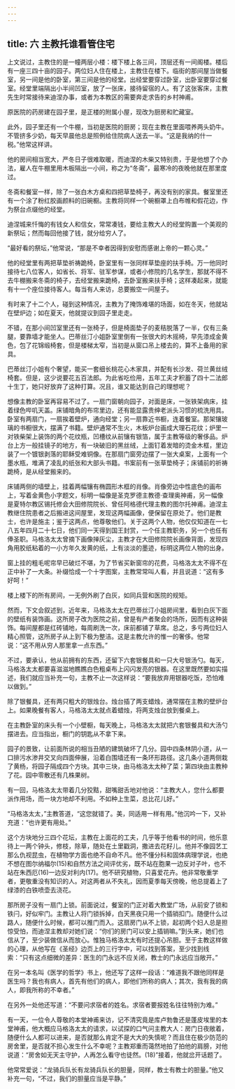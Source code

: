 ```yaml
---
---
---
```

title: 六 主教托谁看管住宅
---





上文说过，主教住的是一幢两层小楼：楼下楼上各三间，顶层还有一间阁楼。楼后有一座三四十亩的园子。两位妇人住在楼上，主教住在楼下。临街的那间屋当做餐室，另一间是他的卧室，第三间是他的经堂。出经堂要穿过卧室，出卧室要穿过餐室。经堂里端隔出小半间凹室，放了一张床，接待留宿的人。有了这张客床，主教先生时常接待来迪涅办事，或者为本教区的需要奔走求告的乡村神甫。

原医院的药房建在园子里，是正楼的附属小屋，现改为厨房和贮藏室。

此外，园子里还有一个牛棚，当初是医院的厨房；现在主教在里面喂养两头奶牛。不管挤多少奶，每天早晨他总是照例给住院病人送去一半。“这是我纳的什一税。”他常这样讲。

他的房间相当宽大，严冬日子很难取暖，而迪涅的木柴又特别贵，于是他想了个办法，雇人在牛棚里用木板隔出一小间，称之为“冬斋”，最寒冷的夜晚他就在那里度过。

冬斋和餐室一样，除了一张白木方桌和四把草垫椅子，再没有别的家具。餐室里还有一个涂了粉红胶画颜料的旧碗橱。主教将同样一个碗橱罩上白布帷和假花边，作为祭台点缀他的经堂。

迪涅城来忏悔的有钱女人和信女，常常凑钱，要给主教大人的经堂购置一个美观的新祭坛；然而每回他接了钱，就分给穷人了。

“最好看的祭坛，”他常说，“那是不幸者因得到安慰而感谢上帝的一颗心灵。”

他的经堂里有两把草垫祈祷跪椅，卧室里有一张同样草垫座的扶手椅。万一他同时接待七八位客人，如省长、将军、驻军参谋，或者小修院的几名学生，那就不得不去牛棚搬来冬斋的椅子，去经堂搬来跪椅，去卧室搬来扶手椅；这样凑起来，就能有十一个座位接待客人。每当有人来访，总要搬空一间屋子。

有时来了十二个人，碰到这种情况，主教为了掩饰难堪的场面，如在冬天，他就站在壁炉边；如在夏天，他就提议到园子里走走。

不错，在那小间凹室里还有一张椅子，但是椅面垫子的麦秸脱落了一半，仅有三条腿，要靠墙才能坐人。巴蒂丝汀小姐卧室里倒有一张很大的木摇椅，早先漆成金黄色，包了花锦缎椅套，但是楼梯太窄，当初是从窗口吊上楼去的，算不上备用的家具。

巴蒂丝汀小姐有个奢望，能买一套细长桃花心木家具，并配有长沙发、荷兰黄丝绒椅套。但是，这少说要花五百法郎。为此省吃俭用，五年工夫才积蓄了四十二法郎十生丁，她只好放弃了这种打算。况且，谁又能达到自己的理想呢？

想像主教的卧室再容易不过了。一扇门窗朝向园子，对面是床，一张铁架病床，挂着绿色哔叽天盖。床铺暗角的布帘里边，还有能显露贵绅老派头习惯的梳洗用具。卧室有两扇门，一扇挨着壁炉，通向经堂；另一扇靠近书橱，连着餐室。那架镶玻璃的书橱很大，摆满了书籍。壁炉通常不生火，木板炉台画成大理石花纹；炉里一对铁柴架上装饰的两个花纹瓶，凹槽纹从前镶有银箔，属于主教等级的奢侈品。炉台上方一般挂镜子的地方，有一块破旧的黑丝绒，上面钉着发暗的烫金木框，里边装了一个镀银剥落的耶稣受难铜像。在那扇门窗旁边摆了一张大桌案，上面有一个墨水瓶，堆满了凌乱的纸张和大部头书籍。书案前有一张草垫椅子；床铺前的祈祷跪椅，是从经堂搬来的。

床铺两侧的墙壁上，挂着两幅镶有椭圆形木框的肖像。肖像旁边中性底色的画布上，写着金黄色小字题文，标明一幅像是圣克罗德主教德·查理奥神甫，另一幅像是夏特尔教区锡托修会大田修院院长、曾任阿格德代理主教的图尔托神甫。迪涅主教继住院患者之后搬进这间屋里，发现这两幅画像，便保留在原处了。他们是教士，也许是施主；鉴于这两点，他尊敬他们。关于这两个人物，他仅仅知道在一七八五年四月二十七日，他们同一天得到国王封赏，一个任主教职务，另一个也任有俸圣职。马格洛太太曾摘下画像掸灰尘，主教才在大田修院院长画像背面，发现四角用胶纸粘着的一小方年久发黄的纸，上有淡淡的墨迹，标明这两位人物的出身。

窗上挂的粗毛呢帘早已破烂不堪，为了节省买新窗帘的花费，马格洛太太不得不在正中补了一大条。补缀恰成一个十字图案，主教常常叫人看，并且说道：“这有多好呵！”

楼上楼下的所有房间，一无例外刷了白灰，如同兵营和医院的规矩。

然而，下文会叙述到，近年来，马格洛太太在巴蒂丝汀小姐房间里，看到白灰下面的壁纸有装饰画。这所房子改为医院之前，曾是有产者聚会的场所，因而有这种装饰。每间屋都是红砖铺地，每周刷洗一次，床前都铺了草席。总之，多亏两位妇人精心照管，这所房子从上到下极为整洁。这是主教允许的惟一的奢侈。他常说：“这不用从穷人那里拿一点东西。”

不过，要承认，他从前拥有的东西，还留下六套银餐具和一只大号银汤勺。每天，马格洛太太都要喜滋滋地瞧瞧白色粗桌布上闪闪发亮的银器。在这里既然要如实描述，我们就应当补充一句，主教不止一次这样说：“要我放弃用银器吃饭，恐怕难以做到。”

除了银餐具，还有两只粗大的银烛台。烛台插了两支蜡烛，通常摆在主教的壁炉台上。如果晚餐有客人，马格洛太太就点着蜡烛，将两支烛台放到餐桌上。

在主教卧室的床头有一个小壁橱，每天晚上，马格洛太太就把六套银餐具和大汤勺摆进去。应当指出，橱门的钥匙从不拿下来。

园子的景致，让前面所说的相当丑陋的建筑破坏了几分。园中四条林阴小道，从一口排污水渗井交叉向四面伸展，沿着白围墙还有一条环形路径。这几条小道两侧栽了黄杨，将园子隔成四个方块。其中三块，由马格洛太太种了菜；第四块由主教种了花。园中零散还有几株果树。

有一回，马格洛太太带着几分狡黠，甜嘴甜舌地对他说：“主教大人，您什么都要派作用场，而一块方地却不利用。不如种上生菜，总比花儿好。”

“马格洛太太，”主教答道，“这您就错了。美，同适用一样有用。”他沉吟一下，又补充道：“也许更有用处。”

这个方块地分三四个花坛，主教在上面花的工夫，几乎等于他看书的时间，他乐意待上一两个钟头，修枝，除草，随处在土里戳洞，撒进去花籽儿。他并不像园艺工那么仇视昆虫，在植物学方面也绝不自命不凡。他不懂分科和固体病理学说，也绝不想在图尔纳福尔(15)和自然方法之间评优劣，既不站在胞果一边反对子叶，也不站在朱西厄(16)一边反对利内(17)。他不研究植物，只喜爱花卉。他非常敬重学者，更敬重没有知识的人。对这两者从不失礼，因而夏季每天傍晚，他总提着上了绿漆的白铁喷壶去浇花。

那所房子没有一扇门上锁。前面说过，餐室的门正对着大教堂广场，从前安了锁和铁闩，好似牢门。主教让人将门锁拆掉，白天黑夜只用一个插销扣门。随便什么过路人，随便什么时候，都可以推门而入。这扇房门从不上锁，起初两个妇人总是担惊受怕，而迪涅主教却对她们说：“你们的房门可以安上插销嘛。”到头来，她们也信从了，至少装做信从而放心。惟独马格洛太太有时还提心吊胆。至于主教这样做的心理，从他写在《圣经》边页上的三行字中，可以找到答案，至少找到线索：“只有这点细微的差异：医生的门永远不应关闭，教士的门永远应当敞开。”

在另一本名叫《医学的哲学》书上，他还写了这样一段话：“难道我不跟他同样是医生吗？我也有病人，首先有他们的病人，即他们所称的病人；其次，我有我的病人，即我所称的不幸者。”

在另外一处他还写道：“不要问求宿者的姓名。求宿者要报姓名往往特别为难。”

有一天，一位令人尊敬的本堂神甫来访，记不清究竟是库卢勃鲁还是蓬皮埃里的本堂神甫，他大概应马格洛太太的请求，以试探的口气问主教大人：房门日夜敞着，随便什么人都可以进来，是否就那么肯定不是大大的失慎呢？而且住在极少防范的房舍里，是否就不担心发生什么不幸呢？主教郑重而蔼然地拍了拍他的肩膀，对他说道：“房舍如无天主守护，人再怎么看守也徒然。(18)”接着，他就岔开话题了。

他常常爱说：“龙骑兵队长有龙骑兵队长的胆量，同样，教士有教士的胆量。”他又补充一句，“不过，我们的胆量应当是平静。”